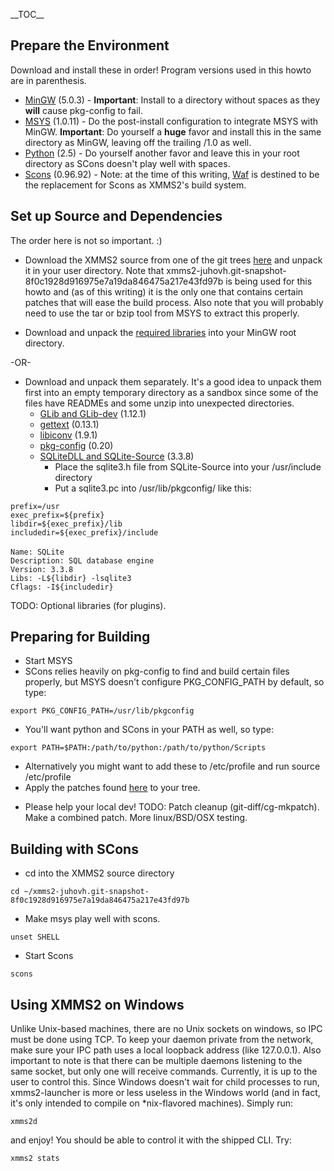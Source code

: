 __TOC__

==Prepare the Environment==
Download and install these in order! Program versions used in this howto are in parenthesis.

*[http://sourceforge.net/project/showfiles.php?group_id=2435 MinGW] (5.0.3) - '''Important''': Install to a directory without spaces as they '''will''' cause pkg-config to fail.
*[http://sourceforge.net/project/showfiles.php?group_id=2435 MSYS] (1.0.11) - Do the post-install configuration to integrate MSYS with MinGW. '''Important''': Do yourself a '''huge''' favor and install this in the same directory as MinGW, leaving off the trailing /1.0 as well.
*[http://www.python.org/download/ Python] (2.5) - Do yourself another favor and leave this in your root directory as SCons doesn't play well with spaces.
*[http://sourceforge.net/project/showfiles.php?group_id=30337&package_id=22359&release_id=408906 Scons] (0.96.92) - Note: at the time of this writing, [http://freehackers.org/~tnagy/bksys.html Waf] is destined to be the replacement for Scons as XMMS2's build system.

==Set up Source and Dependencies==
The order here is not so important. :)

*Download the XMMS2 source from one of the git trees [http://git.xmms.se/ here] and unpack it in your user directory. Note that xmms2-juhovh.git-snapshot-8f0c1928d916975e7a19da846475a217e43fd97b is being used for this howto and (as of this writing) it is the only one that contains certain patches that will ease the build process. Also note that you will probably need to use the tar or bzip tool from MSYS to extract this properly.

*Download and unpack the [http://dan.chokola.com/files/xmms2/xmms2_win32_deps.zip required libraries] into your MinGW root directory.
-OR-
*Download and unpack them separately. It's a good idea to unpack them first into an empty temporary directory as a sandbox since some of the files have READMEs and some unzip into unexpected directories.
**[http://www.gimp.org/~tml/gimp/win32/downloads.html GLib and GLib-dev] (1.12.1)
**[http://sourceforge.net/project/showfiles.php?group_id=25167 gettext] (0.13.1)
**[http://sourceforge.net/project/showfiles.php?group_id=25167 libiconv] (1.9.1)
**[http://www.gimp.org/~tml/gimp/win32/downloads.html pkg-config] (0.20)
**[http://www.sqlite.org/download.html SQLiteDLL and SQLite-Source] (3.3.8)
***Place the sqlite3.h file from SQLite-Source into your /usr/include directory
***Put a sqlite3.pc into /usr/lib/pkgconfig/ like this:
 prefix=/usr
 exec_prefix=${prefix}
 libdir=${exec_prefix}/lib
 includedir=${exec_prefix}/include
 
 Name: SQLite
 Description: SQL database engine
 Version: 3.3.8
 Libs: -L${libdir} -lsqlite3
 Cflags: -I${includedir}

TODO: Optional libraries (for plugins).

==Preparing for Building==
*Start MSYS
*SCons relies heavily on pkg-config to find and build certain files properly, but MSYS doesn't configure PKG_CONFIG_PATH by default, so type:
 export PKG_CONFIG_PATH=/usr/lib/pkgconfig
*You'll want python and SCons in your PATH as well, so type:
 export PATH=$PATH:/path/to/python:/path/to/python/Scripts
*Alternatively you might want to add these to /etc/profile and run source /etc/profile
*Apply the patches found [http://dan.chokola.com/files/xmms2/xmms2-patches/ here] to your tree.

*Please help your local dev! TODO: Patch cleanup (git-diff/cg-mkpatch). Make a combined patch. More linux/BSD/OSX testing.

==Building with SCons==
*cd into the XMMS2 source directory
 cd ~/xmms2-juhovh.git-snapshot-8f0c1928d916975e7a19da846475a217e43fd97b
*Make msys play well with scons.
 unset SHELL
*Start Scons
 scons

==Using XMMS2 on Windows==
Unlike Unix-based machines, there are no Unix sockets on windows, so IPC must be done using TCP. To keep your daemon private from the network, make sure your IPC path uses a local loopback address (like 127.0.0.1). Also important to note is that there can be multiple daemons listening to the same socket, but only one will receive commands. Currently, it is up to the user to control this.
Since Windows doesn't wait for child processes to run, xmms2-launcher is more or less useless in the Windows world (and in fact, it's only intended to compile on *nix-flavored machines). Simply run:
 xmms2d
and enjoy! You should be able to control it with the shipped CLI. Try:
 xmms2 stats